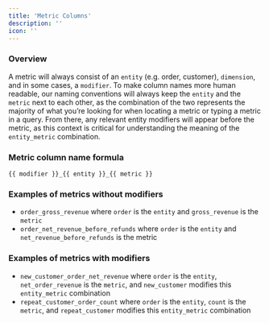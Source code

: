 ```yaml
---
title: 'Metric Columns'
description: ''
icon: ''
---
```


### Overview

A metric will always consist of an `entity` (e.g. order, customer), `dimension`, and in some cases, a `modifier`. 
To make column names more human readable, our naming conventions will always keep the `entity` and the `metric` next to each other, 
as the combination of the two represents the majority of what you’re looking for when locating a metric or typing a metric in a query. 
From there, any relevant entity modifiers will appear before the metric, as this context is critical for understanding the meaning of the 
`entity_metric` combination.

### Metric column name formula
`{{ modifier }}_{{ entity }}_{{ metric }}`

### Examples of metrics without modifiers

- `order_gross_revenue` where `order` is the `entity` and `gross_revenue` is the `metric`
- `order_net_revenue_before_refunds` where `order` is the `entity` and `net_revenue_before_refunds` is the metric

### Examples of metrics with modifiers

- `new_customer_order_net_revenue` where `order` is the `entity`, `net_order_revenue` is the `metric`, and `new_customer` modifies this `entity_metric` combination
- `repeat_customer_order_count` where `order` is the `entity`, `count` is the `metric`, and `repeat_customer` modifies this `entity_metric` combination